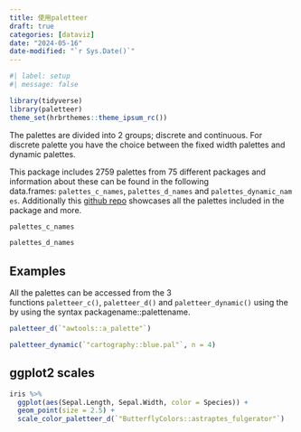 ```yaml
---
title: 使用paletteer
draft: true
categories: [dataviz]
date: "2024-05-16"
date-modified: "`r Sys.Date()`"
---
```


```r
#| label: setup
#| message: false

library(tidyverse)
library(paletteer)
theme_set(hrbrthemes::theme_ipsum_rc())
```

The palettes are divided into 2 groups; discrete and continuous. For discrete palette you have the choice between the fixed width palettes and dynamic palettes.

This package includes 2759 palettes from 75 different packages and information about these can be found in the following data.frames: `palettes_c_names`, `palettes_d_names` and `palettes_dynamic_names`. Additionally this [github repo](https://github.com/EmilHvitfeldt/r-color-palettes) showcases all the palettes included in the package and more.

```r
palettes_c_names
```

```r
palettes_d_names
```

## Examples

All the palettes can be accessed from the 3 functions `paletteer_c()`, `paletteer_d()` and `paletteer_dynamic()` using the by using the syntax packagename::palettename.

```r
paletteer_d(`"awtools::a_palette"`)
```

```r
paletteer_dynamic(`"cartography::blue.pal"`, n = 4)
```

## ggplot2 scales

```r
iris %>% 
  ggplot(aes(Sepal.Length, Sepal.Width, color = Species)) +
  geom_point(size = 2.5) +
  scale_color_paletteer_d(`"ButterflyColors::astraptes_fulgerator"`)
```
